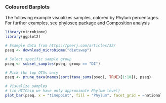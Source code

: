 ### Coloured Barplots

The following example visualizes samples, colored by Phylum
percentages. For further examples, see [phyloseq
package](http://joey711.github.io/phyloseq/plot_bar-examples.html) and [Composition analysis](Composition.md)

```r
library(microbiome)
library(ggplot2)

# Example data from https://peerj.com/articles/32/
pseq <- download_microbiome("dietswap")

# Select specific sample group
pseq <- subset_samples(pseq, group == "DI")

# Pick the top OTUs only
pseq <- prune_taxa(names(sort(taxa_sums(pseq), TRUE)[1:10]), pseq)

# Visualize samples 
# (in HITChip we have only approximate Phylum level)
plot_bar(pseq, x = "timepoint", fill = "Phylum", facet_grid = ~nationality)
```

